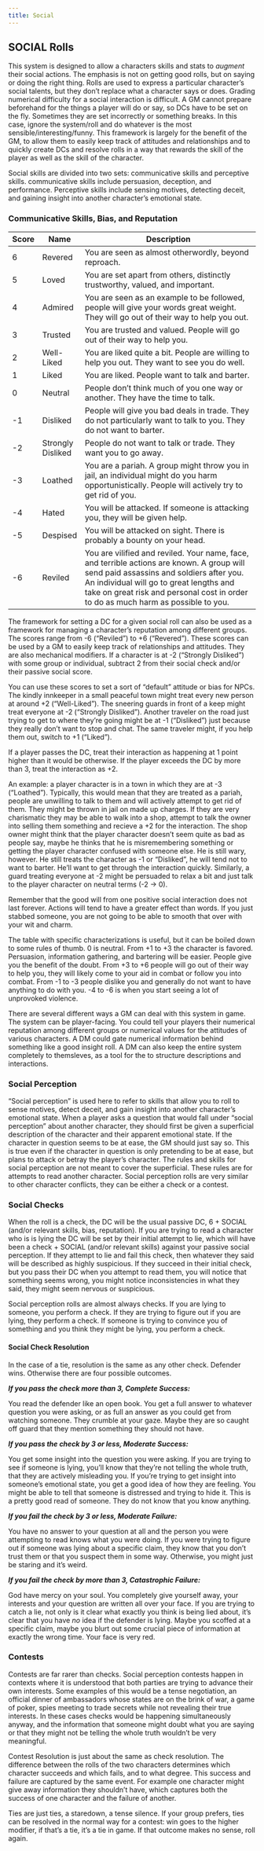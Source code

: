 ```yaml
---
title: Social
---
```


## SOCIAL Rolls

This system is designed to allow a characters skills and stats to *augment* their social actions. The emphasis is not on getting good rolls, but on saying or doing the right thing. Rolls are used to express a particular character's social talents, but they don't replace what a character says or does. Grading numerical difficulty for a social interaction is difficult. A GM cannot prepare beforehand for the things a player will do or say, so DCs have to be set on the fly. Sometimes they are set incorrectly or something breaks. In this case, ignore the system/roll and do whatever is the most sensible/interesting/funny. This framework is largely for the benefit of the GM, to allow them to easily keep track of attitudes and relationships and to quickly create DCs and resolve rolls in a way that rewards the skill of the player as well as the skill of the character. 

Social skills are divided into two sets: communicative skills and perceptive skills.
communicative skills include persuasion, deception, and performance. Perceptive skills include sensing motives, detecting deceit, and gaining insight into another character's emotional state.

### Communicative Skills, Bias, and Reputation

| Score | Name              | Description                                                                                                                                                                                                                                                             |
| ----- | ----------------- | ----------------------------------------------------------------------------------------------------------------------------------------------------------------------------------------------------------------------------------------------------------------------- |
| 6     | Revered           | You are seen as almost otherwordly, beyond reproach.                                                                                                                                                                                                                    |
| 5     | Loved             | You are set apart from others, distinctly trustworthy, valued, and important.                                                                                                                                                                                           |
| 4     | Admired           | You are seen as an example to be followed, people will give your words great weight. They will go out of their way to help you out.                                                                                                                                     |
| 3     | Trusted           | You are trusted and valued. People will go out of their way to help you.                                                                                                                                                                                                |
| 2     | Well-Liked        | You are liked quite a bit. People are willing to help you out. They want to see you do well.                                                                                                                                                                            |
| 1     | Liked             | You are liked. People want to talk and barter.                                                                                                                                                                                                                          |
| 0     | Neutral           | People don't think much of you one way or another. They have the time to talk.                                                                                                                                                                                          |
| -1    | Disliked          | People will give you bad deals in trade. They do not particularly want to talk to you. They do not want to barter.                                                                                                                                                      |
| -2    | Strongly Disliked | People do not want to talk or trade. They want you to go away.                                                                                                                                                                                                          |
| -3    | Loathed           | You are a pariah.  A group might throw you in jail, an individual might do you harm opportunistically. People will actively try to get rid of you.                                                                                                                      |
| -4    | Hated             | You will be attacked. If someone is attacking you, they will be given help.                                                                                                                                                                                             |
| -5    | Despised          | You will be attacked on sight. There is probably a bounty on your head.                                                                                                                                                                                                 |
| -6    | Reviled           | You are vilified and reviled. Your name, face, and terrible actions are known. A group will send paid assassins and soldiers after you. An individual will go to great lengths and take on great risk and personal cost in order to do as much harm as possible to you. |

The framework for setting a DC for a given social roll can also be used as a framework for managing a character's reputation among different groups. The scores range from -6 ("Reviled") to +6 ("Revered"). These scores can be used by a GM to easily keep track of relationships and attitudes. They are also mechanical modifiers. If a character is at -2 ("Strongly Disliked") with some group or individual, subtract 2 from their social check and/or their passive social score.
 
You can use these scores to set a sort of "default" attitude or bias for NPCs. The kindly innkeeper in a small peaceful town might treat every new person at around +2 ("Well-Liked"). The sneering guards in front of a keep might treat everyone at -2 ("Strongly Disliked"). Another traveler on the road just trying to get to where they're going might be at -1 ("Disliked") just because they really don't want to stop and chat. The same traveler might, if you help them out, switch to +1 ("Liked").  

If a player passes the DC, treat their interaction as happening at 1 point higher than it would be otherwise. If the player exceeds the DC by more than 3, treat the interaction as +2.

An example: a player character is in a town in which they are at -3 ("Loathed"). Typically, this would mean that they are treated as a pariah, people are unwilling to talk to them and will actively attempt to get rid of them. They might be thrown in jail on made up charges. If they are very charismatic they may be able to walk into a shop, attempt to talk the owner into selling them something and recieve a +2 for the interaction. The shop owner might think that the player character doesn't seem quite as bad as people say, maybe he thinks that he is misremembering something or getting the player character confused with someone else. He is still wary, however. He still treats the character as -1 or "Disliked", he will tend not to want to barter. He'll want to get through the interaction quickly. Similarly, a guard treating everyone at -2 might be persuaded to relax a bit and just talk to the player character on neutral terms (-2 -> 0).  

Remember that the good will from one positive social interaction does not last forever. Actions will tend to have a greater effect than words. If you just stabbed someone, you are not going to be able to smooth that over with your wit and charm. 

The table with specific characterizations is useful, but it can be boiled down to some rules of thumb. 0 is neutral. From +1 to +3 the character is favored. Persuasion, information gathering, and bartering will be easier. People give you the benefit of the doubt. From +3 to +6 people will go out of their way to help you, they will likely come to your aid in combat or follow you into combat. From -1 to -3 people dislike you and generally do not want to have anything to do with you. -4 to -6 is when you start seeing a lot of unprovoked violence.

There are several different ways a GM can deal with this system in game. The system can be player-facing. You could tell your players their numerical reputation among different groups or numerical values for the attitudes of various characters. A DM could gate numerical information behind something like a good insight roll. A DM can also keep the entire system completely to themsleves, as a tool for the to structure descriptions and interactions.  

### Social Perception

"Social perception" is used here to refer to skills that allow you to roll to sense motives, detect deceit, and gain insight into another character's emotional state. When a player asks a question that would fall under "social perception" about another character, they should first be given a superficial description of the character and their apparent emotional state. If the character in question seems to be at ease, the GM should just say so. This is true even if the character in question is only pretending to be at ease, but plans to attack or betray the player's character. The rules and skills for social perception are not meant to cover the superficial. These rules are for attempts to read another character. Social perception rolls are very similar to other character conflicts, they can be either a check or a contest.

### Social Checks

When the roll is a check, the DC will be the usual passive DC, 6 + SOCIAL (and/or relevant skills, bias, reputation). If you are trying to read a character who is is lying the DC will be set by their initial attempt to lie, which will have been a check + SOCIAL (and/or relevant skills) against your passive social perception. If they attempt to lie and fail this check, then whatever they said will be described as highly suspicious. If they succeed in their initial check, but you pass their DC when you attempt to read them, you will notice that something seems wrong, you might notice inconsistencies in what they said, they might seem nervous or suspicious.

Social perception rolls are almost always checks. If you are lying to someone, you perform a check. If they are trying to figure out if you are lying, they perform a check. If someone is trying to convince you of something and you think they might be lying, you perform a check. 

#### Social Check Resolution

In the case of a tie, resolution is the same as any other check. Defender wins. Otherwise there are four possible outcomes. 

***If you pass the check more than 3, Complete Success:***

You read the defender like an open book. You get a full answer to whatever question you were asking, or as full an answer as you could get from watching someone. They crumble at your gaze. Maybe they are so caught off guard that they mention something they should not have.

***If you pass the check by 3 or less, Moderate Success:***

You get some insight into the question you were asking. If you are trying to see if someone is lying, you'll know that they're not telling the whole truth, that they are actively misleading you. If you're trying to get insight into someone's emotional state, you get a good idea of how they are feeling. You might be able to tell that someone is distressed and trying to hide it. This is a pretty good read of someone. They do not know that you know anything.

***If you fail the check by 3 or less, Moderate Failure:***

You have no answer to your question at all and the person you were attempting to read knows what you were doing. If you were trying to figure out if someone was lying about a specific claim, they know that you don't trust them or that you suspect them in some way. Otherwise, you might just be staring and it's weird.

***If you fail the check by more than 3, Catastrophic Failure:***

God have mercy on your soul. You completely give yourself away, your interests and your question are written all over your face. If you are trying to catch a lie, not only is it clear what exactly you think is being lied about, it's clear that you have *no* idea if the defender is lying. Maybe you scoffed at a specific claim, maybe you blurt out some crucial piece of information at exactly the wrong time. Your face is very red.

### Contests

Contests are far rarer than checks. Social perception contests happen in contexts where it is understood that both parties are trying to advance their own interests. Some examples of this would be a tense negotiation, an official dinner of ambassadors whose states are on the brink of war, a game of poker, spies meeting to trade secrets while not revealing their true interests. In these cases checks would be happening simultaneously anyway, and the information that someone might doubt what you are saying or that they might not be telling the whole truth wouldn't be very meaningful.

Contest Resolution is just about the same as check resolution. The difference between the rolls of the two characters determines which character succeeds and which fails, and to what degree. This success and failure are captured by the same event. For example one character might give away information they shouldn't have, which captures both the success of one character and the failure of another.

Ties are just ties, a staredown, a tense silence. If your group prefers, ties can be resolved in the normal way for a contest: win goes to the higher modifier, if that's a tie, it's a tie in game. If that outcome makes no sense, roll again.
